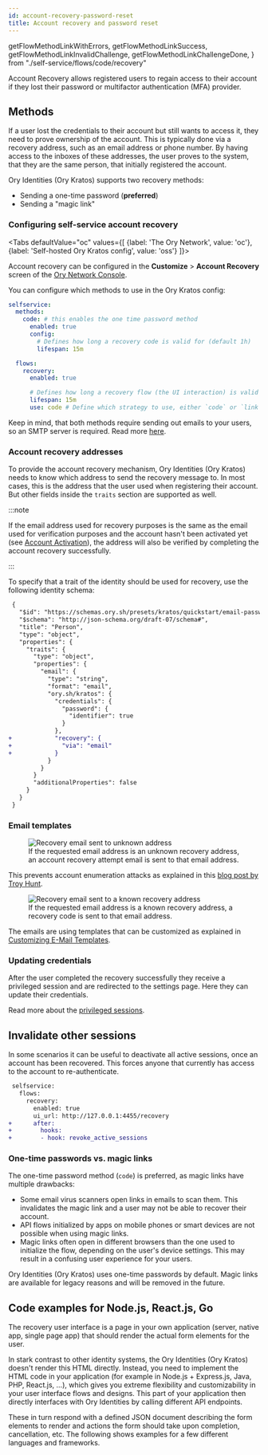 ```yaml
---
id: account-recovery-password-reset
title: Account recovery and password reset
---
```



  getFlowMethodLinkWithErrors,
  getFlowMethodLinkSuccess,
  getFlowMethodLinkInvalidChallenge,
  getFlowMethodLinkChallengeDone,
} from "./self-service/flows/code/recovery"


Account Recovery allows registered users to regain access to their account if they lost their password or multifactor
authentication (MFA) provider.

## Methods

If a user lost the credentials to their account but still wants to access it, they need to prove ownership of the account. This is
typically done via a recovery address, such as an email address or phone number. By having access to the inboxes of these
addresses, the user proves to the system, that they are the same person, that initially registered the account.

Ory Identities (Ory Kratos) supports two recovery methods:

- Sending a one-time password (**preferred**)
- Sending a "magic link"

### Configuring self-service account recovery

<Tabs
  defaultValue="oc"
  values={[
    {label: 'The Ory Network', value: 'oc'},
    {label: 'Self-hosted Ory Kratos config', value: 'oss'}
  ]}>
  <TabItem value="oc">

Account recovery can be configured in the **Customize** > **Account Recovery** screen of the
[Ory Network Console](https://console.ory.sh/guides).

  </TabItem>
  <TabItem value="oss">

You can configure which methods to use in the Ory Kratos config:

```yaml title="path/to/my/kratos/config.yml"
selfservice:
  methods:
    code: # this enables the one time password method
      enabled: true
      config:
        # Defines how long a recovery code is valid for (default 1h)
        lifespan: 15m

  flows:
    recovery:
      enabled: true

      # Defines how long a recovery flow (the UI interaction) is valid for (default 1h)
      lifespan: 15m
      use: code # Define which strategy to use, either `code` or `link`
```

Keep in mind, that both methods require sending out emails to your users, so an SMTP server is required. Read more
[here](./emails-sms/01_sending-emails-smtp.mdx).

  </TabItem>
</Tabs>

### Account recovery addresses

To provide the account recovery mechanism, Ory Identities (Ory Kratos) needs to know which address to send the recovery message
to. In most cases, this is the address that the user used when registering their account. But other fields inside the `traits`
section are supported as well.

:::note

If the email address used for recovery purposes is the same as the email used for verification purposes and the account hasn't
been activated yet (see [Account Activation](./self-service/flows/verify-email-account-activation.mdx)), the address will also be
verified by completing the account recovery successfully.

:::

To specify that a trait of the identity should be used for recovery, use the following identity schema:

```diff
 {
   "$id": "https://schemas.ory.sh/presets/kratos/quickstart/email-password/identity.schema.json",
   "$schema": "http://json-schema.org/draft-07/schema#",
   "title": "Person",
   "type": "object",
   "properties": {
     "traits": {
       "type": "object",
       "properties": {
         "email": {
           "type": "string",
           "format": "email",
           "ory.sh/kratos": {
             "credentials": {
               "password": {
                 "identifier": true
               }
             },
+            "recovery": {
+              "via": "email"
+            }
           }
         }
       }
       "additionalProperties": false
     }
   }
 }
```

### Email templates

<p>
  <figure>
    <img alt="Recovery email sent to unknown address" src={useBaseUrl("images/kratos/email-recovery-unknown.png")} />
    <figcaption>
      If the requested email address is an unknown recovery address, an account recovery attempt email is sent to that email
      address.
    </figcaption>
  </figure>
</p>

This prevents account enumeration attacks as explained in this
[blog post by Troy Hunt](https://www.troyhunt.com/website-enumeration-insanity-how-our-personal-data-is-leaked/).

<p>
  <figure>
    <img alt="Recovery email sent to a known recovery address" src={useBaseUrl("images/kratos/email-recovery-known.png")} />
    <figcaption>
      If the requested email address is a known recovery address, a recovery code is sent to that email address.
    </figcaption>
  </figure>
</p>

The emails are using templates that can be customized as explained in
[Customizing E-Mail Templates](emails-sms/custom-email-templates).

### Updating credentials

After the user completed the recovery successfully they receive a privileged session and are redirected to the settings page. Here
they can update their credentials.

Read more about the [privileged sessions](./session-management/01_overview.mdx#privileged-sessions).

## Invalidate other sessions

In some scenarios it can be useful to deactivate all active sessions, once an account has been recovered. This forces anyone that
currently has access to the account to re-authenticate.

```diff
 selfservice:
   flows:
     recovery:
       enabled: true
       ui_url: http://127.0.0.1:4455/recovery
+      after:
+        hooks:
+        - hook: revoke_active_sessions
```

### One-time passwords vs. magic links

The one-time password method (`code`) is preferred, as magic links have multiple drawbacks:

- Some email virus scanners open links in emails to scan them. This invalidates the magic link and a user may not be able to
  recover their account.
- API flows initialized by apps on mobile phones or smart devices are not possible when using magic links.
- Magic links often open in different browsers than the one used to initialize the flow, depending on the user's device settings.
  This may result in a confusing user experience for your users.

Ory Identities (Ory Kratos) uses one-time passwords by default. Magic links are available for legacy reasons and will be removed
in the future.

## Code examples for Node.js, React.js, Go

The recovery user interface is a page in your own application (server, native app, single page app) that should render the actual
form elements for the user.

In stark contrast to other identity systems, the Ory Identities (Ory Kratos) doesn't render this HTML directly. Instead, you need
to implement the HTML code in your application (for example in Node.js + Express.js, Java, PHP, React.js, ...), which gives you
extreme flexibility and customizability in your user interface flows and designs. This part of your application then directly
interfaces with Ory Identities by calling different API endpoints.

These in turn respond with a defined JSON document describing the form elements to render and actions the form should take upon
completion, cancellation, etc. The following shows examples for a few different languages and frameworks.

<RenderFlow flow="recovery" />
